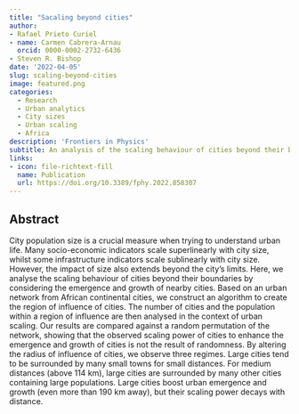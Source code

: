 ```yaml
---
title: "Sacaling beyond cities"
author:
- Rafael Prieto Curiel
- name: Carmen Cabrera-Arnau
  orcid: 0000-0002-2732-6436
- Steven R. Bishop
date: '2022-04-05'
slug: scaling-beyond-cities
image: featured.png
categories:
  - Research
  - Urban analytics
  - City sizes
  - Urban scaling
  - Africa
description: 'Frontiers in Physics'
subtitle: An analysis of the scaling behaviour of cities beyond their boundaries by considering the emergence and growth of nearby cities, using data from OpenStreetMap.
links:
- icon: file-richtext-fill
  name: Publication
  url: https://doi.org/10.3389/fphy.2022.858307
---
```


## Abstract

City population size is a crucial measure when trying to understand urban life. Many socio-economic indicators scale superlinearly with city size, whilst some infrastructure indicators scale sublinearly with city size. However, the impact of size also extends beyond the city’s limits. Here, we analyse the scaling behaviour of cities beyond their boundaries by considering the emergence and growth of nearby cities. Based on an urban network from African continental cities, we construct an algorithm to create the region of influence of cities. The number of cities and the population within a region of influence are then analysed in the context of urban scaling. Our results are compared against a random permutation of the network, showing that the observed scaling power of cities to enhance the emergence and growth of cities is not the result of randomness. By altering the radius of influence of cities, we observe three regimes. Large cities tend to be surrounded by many small towns for small distances. For medium distances (above 114 km), large cities are surrounded by many other cities containing large populations. Large cities boost urban emergence and growth (even more than 190 km away), but their scaling power decays with distance.
